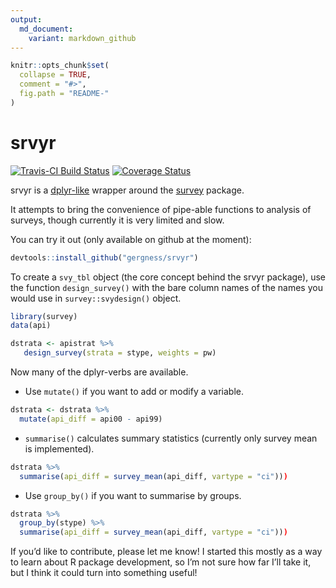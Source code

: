 ```yaml
---
output:
  md_document:
    variant: markdown_github
---
```


<!-- README.md is generated from README.Rmd. Please edit that file -->

```r
knitr::opts_chunk$set(
  collapse = TRUE,
  comment = "#>",
  fig.path = "README-"
)
```

# srvyr

[![Travis-CI Build Status](https://travis-ci.org/gergness/srvyr.svg?branch=master)](https://travis-ci.org/gergness/srvyr)
[![Coverage Status](https://img.shields.io/codecov/c/github/gergness/srvyr/master.svg)](https://codecov.io/github/gergness/srvyr?branch=master)

srvyr is a [dplyr-like](https://github.com/hadley/dplyr/) wrapper around the
[survey](https://cran.r-project.org/web/packages/survey/index.html) package.

It attempts to bring the convenience of pipe-able functions to analysis of surveys,
though currently it is very limited and slow.

You can try it out (only available on github at the moment):

```R
devtools::install_github("gergness/srvyr")
```

To create a `svy_tbl` object (the core concept behind the srvyr package), 
use the function `design_survey()` with the bare column names of the names
you would use in `survey::svydesign()` object.

```R 
library(survey)
data(api)

dstrata <- apistrat %>%
   design_survey(strata = stype, weights = pw)
```

Now many of the dplyr-verbs are available.

* Use `mutate()` if you want to add or modify a variable.
```R
dstrata <- dstrata %>%
  mutate(api_diff = api00 - api99)
```

* `summarise()` calculates summary statistics (currently only survey mean is implemented).
```R
dstrata %>% 
  summarise(api_diff = survey_mean(api_diff, vartype = "ci")))
```

* Use `group_by()` if you want to summarise by groups.
```R
dstrata %>% 
  group_by(stype) %>%
  summarise(api_diff = survey_mean(api_diff, vartype = "ci")))
```

If you'd like to contribute, please let me know! I started this mostly as a way to learn
about R package development, so I'm not sure how far I'll take it, but I think it could
turn into something useful!
